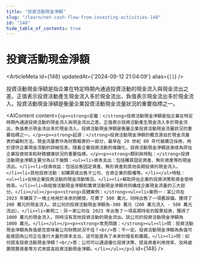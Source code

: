 ```yaml
---
title: "投資活動現金淨額"
slug: "/learn/net-cash-flow-from-investing-activities-148"
id: "148"
hide_table_of_contents: true
---
```



# 投資活動現金淨額

<ArticleMeta id={148} updatedAt={'2024-09-12 21:04:09'} alias={`[]`} />
<div className='border-solid border-b border-t-0 my-4 border-[var(--ifm-color-gray-300)]' />

投資活動現金淨額是指企業在特定時期內通過投資活動的現金流入與現金流出之差。正值表示投資活動產生現金流入多於現金流出，負值表示現金流出多於現金流入。投資活動現金淨額是衡量企業投資活動現金流量狀況的重要指標之一。

<AIContent content={`<p><strong>定義：</strong>投資活動現金淨額是指企業在特定時期內通過投資活動的現金流入與現金流出之差。正值表示投資活動產生現金流入多於現金流出，負值表示現金流出多於現金流入。投資活動現金淨額是衡量企業投資活動現金流量狀況的重要指標之一。</p><p><strong>起源：</strong>投資活動現金淨額的概念源自於現金流量表的編制方法。現金流量表作為財務報表的一部分，最早在 20 世紀 80 年代被廣泛採用，用於提供企業現金流動的詳細信息。隨着企業投資活動的複雜化，投資活動現金淨額逐漸成為評估企業投資效率和財務健康狀況的重要指標。</p><p><strong>類別與特點：</strong>投資活動現金淨額主要分為以下幾類：<ul><li>資本支出：包括購買固定資產、無形資產等的現金流出。</li><li>投資收益：包括出售固定資產、無形資產和其他長期投資的現金流入。</li><li>其他投資活動：如購買或出售子公司、合資企業的股權等。</li></ul>特點：<ul><li>反映企業投資活動的現金流動情況。</li><li>幫助評估企業的投資決策和資金使用效率。</li><li>與經營活動現金淨額和籌資活動現金淨額共同構成企業現金流量的三大部分。</li></ul></p><p><strong>具體案例：</strong><ul><li>案例一：某公司在 2023 年購買了一塊土地用於未來的開發，花費了 500 萬元，同時出售了一項舊設備，獲得了 200 萬元的現金流入。該公司的投資活動現金淨額為-300 萬元（200 萬元流入 - 500 萬元流出）。</li><li>案例二：另一家公司在 2023 年出售了一項長期持有的股票投資，獲得了 1000 萬元的現金流入，同時沒有其他投資活動的現金流出。該公司的投資活動現金淨額為 1000 萬元。</li></ul></p><p><strong>常見問題：</strong><ul><li>問：投資活動現金淨額為負值是否意味着公司財務狀況不佳？<br/>答：不一定。投資活動現金淨額為負值可能是因為公司正在進行大量的資本支出，這可能是為了未來的增長和擴展。</li><li>問：如何提高投資活動現金淨額？<br/>答：公司可以通過優化投資決策、提高資產利用效率、及時處置閒置資產等方式來提高投資活動現金淨額。</li></ul></p>`} id={148} />
